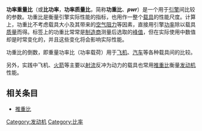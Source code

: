 {{Expand language|en|time=2018-05-27T10:40:46+00:00}}
'''功率重量比'''（或'''比功率'''，'''功率质量比'''，简称'''功重比'''、'''''pwr'''''）是一个用于[[引擎|引擎]]间比较的参数。功重比是衡量引擎实际性能的指标，也用作一整个[[载具|载具]]的性能尺度。计算上，功重比不考虑载具大小及其带来的[[空气阻力|空气阻力]]等因素，直接用引擎[[功率|功率]]除以载具[[质量|质量]]而得。标签上的功重比常常是[[制造商|制造商]]测量后选取的[[峰值|峰值]]，但在实际使用中数值却是时常变化的，并且这些变化将会影响实际性能。

功重比的倒数，即重量功率比（功率载荷）用于[[飞机|飞机]]、[[汽车|汽车]]等各种载具间的比较。

另外，实践中飞机、[[火箭|火箭]]等主要以[[射流|射流]]反冲为动力的载具也常用[[推重比|推重比]]衡量[[发动机|发动机]]性能。

==相关条目==
*[[推重比|推重比]]



{{汽车小作品}}
{{航空航天小作品}}

[[Category:发动机|Category:发动机]]
[[Category:比率|Category:比率]]